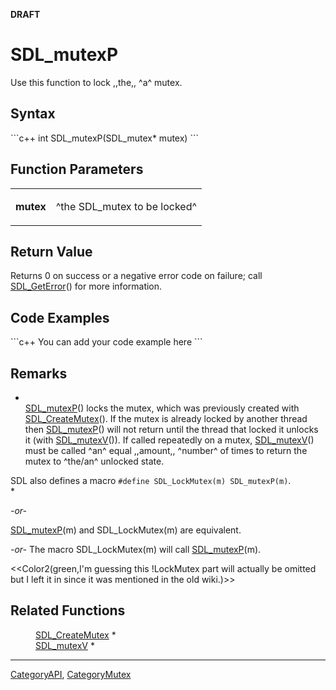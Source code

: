 <!-- pragma section-numbers off -->
<!-- pragma disable-camelcase -->
'''DRAFT'''

= SDL_mutexP =
Use this function to lock ,,the,, ^a^ mutex.


== Syntax ==
```c++
int SDL_mutexP(SDL_mutex* mutex)
```

== Function Parameters ==
{|
|'''mutex'''
|^the SDL_mutex to be locked^
|}

== Return Value ==
Returns 0 on success or a negative error code on failure; call [[SDL_GetError]]() for more information.

== Code Examples ==
```c++
You can add your code example here
```

== Remarks ==
*<br/>[[SDL_mutexP]]() locks the mutex, which was previously created with [[SDL_CreateMutex]](). If the mutex is already locked by another thread then [[SDL_mutexP]]() will not return until the thread that locked it unlocks it (with [[SDL_mutexV]]()). If called repeatedly on a mutex, [[SDL_mutexV]]() must be called ^an^ equal ,,amount,, ^number^ of times to return the mutex to ^the/an^ unlocked state.

SDL also defines a macro <code>#define SDL_LockMutex(m) SDL_mutexP(m)</code>. <br/>*

''-or-''

[[SDL_mutexP]](m) and SDL_LockMutex(m) are equivalent.

''-or-'' The macro SDL_LockMutex(m) will call [[SDL_mutexP]](m).

<<Color2(green,I'm guessing this !LockMutex part will actually be omitted but I left it in since it was mentioned in the old wiki.)>>

== Related Functions ==
:[[SDL_CreateMutex]] *
:[[SDL_mutexV]] *

----
[[CategoryAPI]], [[CategoryMutex]]
